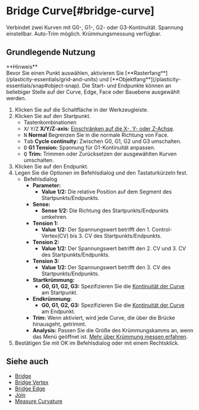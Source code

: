 
# Bridge Curve[#bridge-curve]

<Reference shortcut="" command="Bridge Curve" button="Werkzeugleiste" buttonIcon='button-bridge-curve' />

Verbindet zwei Kurven mit G0-, G1-, G2- oder G3-Kontinuität. Spannung einstellbar. Auto-Trim möglich. Krümmungsmessung verfügbar.

## Grundlegende Nutzung

<Callout emoji="❗">
    **Hinweis**<br />
Bevor Sie einen Punkt auswählen, aktivieren Sie [**Rasterfang**](/plasticity-essentials/grid-and-units) und [**Objektfang**](/plasticity-essentials/snap#object-snap).
</Callout>
<Callout type="info" emoji="ℹ️">
Die Start- und Endpunkte können an beliebiger Stelle auf der Curve, Edge, Face oder Bauebene ausgewählt werden.
</Callout>

1. Klicken Sie auf die Schaltfläche <ButtonIcon type="button-bridge-curve" /> in der Werkzeugleiste.
2. Klicken Sie auf den Startpunkt.
   - <Kst>Tastenkombinationen</Kst>
   - <kbd>X</kbd>/ <kbd>Y</kbd>/<kbd>Z</kbd> **X/Y/Z-axis:** [Einschränken auf die X-, Y- oder Z-Achse](/tool/sketching-essentials#constrain-to-an-axis).
   - <kbd>N</kbd> **Normal** Begrenzen Sie in die normale Richtung von Face.
   - <kbd>Tab</kbd> **Cycle continuity:** Zwischen G0, G1, G2 und G3 umschalten.
   - <kbd>D</kbd> **G1 Tension:** Spannung für G1-Kontinuität anpassen.  
   - <kbd>Q</kbd> **Trim:** Trimmen oder Zurücksetzen der ausgewählten Kurven umschalten.  
3. Klicken Sie auf den Endpunkt.  
4. Legen Sie die Optionen im Befehlsdialog und den Tastaturkürzeln fest.
     - <Kst>Befehlsdialog</Kst>
          - **Parameter:**
               - **Value 1/2:** Die relative Position auf dem Segment des Startpunkts/Endpunkts.
          - **Sense:** 
               - **Sense 1/2:** Die Richtung des Startpunkts/Endpunkts umkehren.
          - **Tension 1:**
               - **Value 1/2:** Der Spannungswert betrifft den 1. Control-Vertex(CV) bis 3. CV des Startpunkts/Endpunkts.
          - **Tension 2:**
               - **Value 1/2:** Der Spannungswert betrifft den 2. CV und 3. CV des Startpunkts/Endpunkts.
          - **Tension 3:**
               - **Value 1/2:** Der Spannungswert betrifft den 3. CV des Startpunkts/Endpunkts.
          - **Startkrümmung:**
               - **G0, G1, G2, G3:** Spezifizieren Sie die [Kontinuität der Curve](/cad-essentials/continuity-curve-and-surface) am Startpunkt.
          -  **Endkrümmung:**
               - **G0, G1, G2, G3:** Spezifizieren Sie die [Kontinuität der Curve](/cad-essentials/continuity-curve-and-surface) am Endpunkt.      
          - **Trim:** Wenn aktiviert, wird jede Curve, die über die Brücke hinausgeht, getrimmt.
          - **Analysis:** Passen Sie die Größe des Krümmungskamms an, wenn das Menü geöffnet ist. [Mehr über Krümmung messen erfahren](/sketch/measure-curvature).
5. Bestätigen Sie mit OK im Befehlsdialog oder mit einem Rechtsklick.

<VideoPlayer fileName="bridge-curve"/>

## Siehe auch
- [Bridge](bridge)
- [Bridge Vertex](bridge-vertex)
- [Bridge Edge](bridge-edge)
- [Join](join)
- [Measure Curvature](/sketch/measure-curvature)